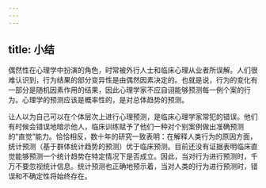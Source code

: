 ```yaml
---
---
---
```

title: 小结
---




偶然性在心理学中扮演的角色，时常被外行人士和临床心理从业者所误解。人们很难认识到，行为结果的部分变异性是由偶然因素决定的。也就是说，行为的变化有一部分是随机因素作用的结果，因此心理学家不应自诩能够预测每一例个案的行为。心理学的预测应该是概率性的，是对总体趋势的预测。

让人以为自己可以在个体层次上进行心理预测，是临床心理学家常犯的错误。他们有时候会错误地暗示他人，临床训练赋予了他们一种对个别案例做出准确预测的“直觉”能力。恰恰相反，数十年的研究一致表明：在解释人类行为的原因方面，统计预测（基于群体统计趋势的预测）优于临床预测。目前还没有证据表明临床直觉能够预测一个统计趋势在特定情况下是否成立。因此，当对行为进行预测时，千万不要忽视统计信息。统计预测也正确地预示着，当对人类的行为进行预测时，错误和不确定性将始终存在。